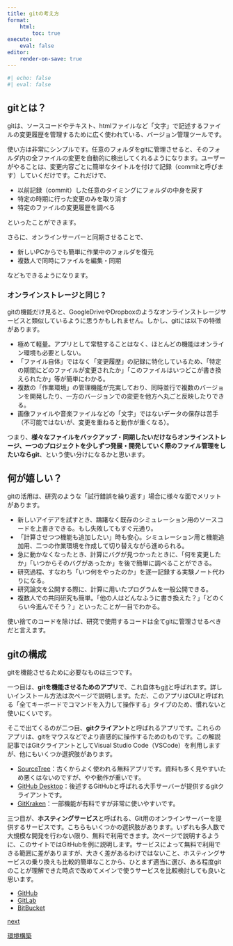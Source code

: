 ```yaml
---
title: gitの考え方
format:
    html:
        toc: true
execute:
    eval: false
editor:
    render-on-save: true
---
```


```r
#| echo: false
#| eval: false
```

## gitとは？
gitは、ソースコードやテキスト、htmlファイルなど「文字」で記述するファイルの変更履歴を管理するために広く使われている、バージョン管理ツールです。

使い方は非常にシンプルです。任意のフォルダをgitに管理させると、そのフォルダ内の全ファイルの変更を自動的に検出してくれるようになります。ユーザーがやることは、変更内容ごとに簡単なタイトルを付けて記録（commitと呼びます）していくだけです。これだけで、

- 以前記録（commit）した任意のタイミングにフォルダの中身を戻す
- 特定の時期に行った変更のみを取り消す
- 特定のファイルの変更履歴を調べる

といったことができます。

さらに、オンラインサーバーと同期させることで、

- 新しいPCからでも簡単に作業中のフォルダを復元
- 複数人で同時にファイルを編集・同期

などもできるようになります。

:::{.callout-tip}
### オンラインストレージと同じ？
gitの機能だけ見ると、GoogleDriveやDropboxのようなオンラインストレージサービスと類似しているように思うかもしれません。しかし、gitには以下の特徴があります。

- 極めて軽量。アプリとして常駐することはなく、ほとんどの機能はオンライン環境も必要としない。
- 「ファイル自体」ではなく「変更履歴」の記録に特化しているため、「特定の期間にどのファイルが変更されたか」「このファイルはいつどこが書き換えられたか」等が簡単にわかる。
- 複数の「作業環境」の管理機能が充実しており、同時並行で複数のバージョンを開発したり、一方のバージョンでの変更を他方へ丸ごと反映したりできる。
- 画像ファイルや音楽ファイルなどの「文字」ではないデータの保存は苦手（不可能ではないが、変更を重ねると動作が重くなる）。

つまり、**様々なファイルをバックアップ・同期したいだけならオンラインストレージ、一つのプロジェクトを少しずつ発展・開発していく際のファイル管理をしたいならgit**、という使い分けになるかと思います。
:::

## 何が嬉しい？
gitの活用は、研究のような「試行錯誤を繰り返す」場合に様々な面でメリットがあります。

- 新しいアイデアを試すとき、躊躇なく既存のシミュレーション用のソースコードを上書きできる。もし失敗してもすぐ元通り。
- 「計算させつつ機能も追加したい」時も安心。シミュレーション用と機能追加用、二つの作業環境を作成して切り替えながら進められる。
- 急に動かなくなったとき、計算にバグが見つかったときに、「何を変更したか」「いつからそのバグがあったか」を後で簡単に調べることができる。
- 研究過程、すなわち「いつ何をやったのか」を逐一記録する実験ノート代わりになる。
- 研究論文を公開する際に、計算に用いたプログラムを一般公開できる。
- 複数人での共同研究も簡単。「他の人はどんなふうに書き換えた？」「どのくらい今進んでそう？」といったことが一目でわかる。

使い捨てのコードを除けば、研究で使用するコードは全てgitに管理させるべきだと言えます。

## gitの構成
gitを機能させるために必要なものは三つです。

一つ目は、**gitを機能させるためのアプリ**で、これ自体も[git](https://git-scm.com/)と呼ばれます。詳しいインストール方法は次ページで説明します。ただ、このアプリはCUIと呼ばれる「全てキーボードでコマンドを入力して操作する」タイプのため、慣れないと使いにくいです。

そこで出てくるのが二つ目、**gitクライアント**と呼ばれるアプリです。これらのアプリは、gitをマウスなどでより直感的に操作するためのものです。この解説記事ではGitクライアントとしてVisual Studio Code（VSCode）を利用しますが、他にもいくつか選択肢があります。

- [SourceTree](https://www.sourcetreeapp.com/)：古くからよく使われる無料アプリです。資料も多く見やすいため悪くはないのですが、やや動作が重いです。
- [GitHub Desktop](https://github.com/apps/desktop)：後述するGitHubと呼ばれる大手サーバーが提供するgitクライアントです。
- [GitKraken](https://www.gitkraken.com/)：一部機能が有料ですが非常に使いやすいです。

三つ目が、**ホスティングサービス**と呼ばれる、Git用のオンラインサーバーを提供するサービスです。こちらもいくつかの選択肢があります。いずれも多人数で大規模な開発を行わない限り、無料で利用できます。次ページで説明するように、このサイトではGitHubを例に説明します。サービスによって無料で利用できる範囲に差がありますが、大きく差があるわけではないこと、ホスティングサービスの乗り換えも比較的簡単なことから、ひとまず適当に選び、ある程度gitのことが理解できた時点で改めてメインで使うサービスを比較検討しても良いと思います。

- [GitHub](https://github.com/)
- [GitLab](https://about.gitlab.com/)
- [BitBucket](https://bitbucket.org/)

```{=html}
<div class="prev-next-link">
    <a class="next-link" href="setup.html">
        <p class="prev-next-label">next</p>
        <p>環境構築</p>
    </a>
</div>
```
